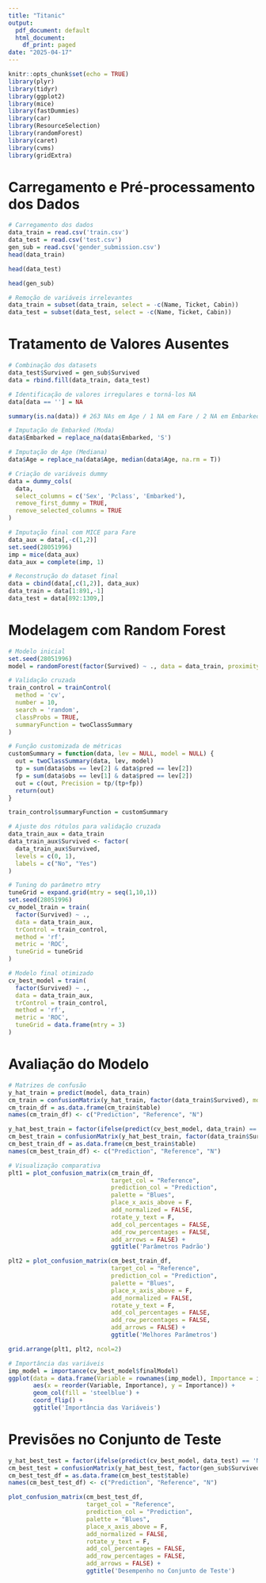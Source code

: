 ---
title: "Titanic"
output:
  pdf_document: default
  html_document:
    df_print: paged
date: "2025-04-17"
---

```{r setup, include=FALSE}
knitr::opts_chunk$set(echo = TRUE)
library(plyr)
library(tidyr)
library(ggplot2)
library(mice)
library(fastDummies)
library(car)
library(ResourceSelection)
library(randomForest)
library(caret)
library(cvms)
library(gridExtra)
```
# Carregamento e Pré-processamento dos Dados
```{r, results='hide'}
# Carregamento dos dados
data_train = read.csv('train.csv')
data_test = read.csv('test.csv')
gen_sub = read.csv('gender_submission.csv')
head(data_train)
```
```{r}
head(data_test)
```
```{r}
head(gen_sub)
```

```{r, results = 'hide'}
# Remoção de variáveis irrelevantes
data_train = subset(data_train, select = -c(Name, Ticket, Cabin))
data_test = subset(data_test, select = -c(Name, Ticket, Cabin))
```

# Tratamento de Valores Ausentes

```{r}
# Combinação dos datasets
data_test$Survived = gen_sub$Survived
data = rbind.fill(data_train, data_test)

# Identificação de valores irregulares e torná-los NA
data[data == ''] = NA

summary(is.na(data)) # 263 NAs em Age / 1 NA em Fare / 2 NA em Embarked
```

```{r}
# Imputação de Embarked (Moda)
data$Embarked = replace_na(data$Embarked, 'S')

# Imputação de Age (Mediana)
data$Age = replace_na(data$Age, median(data$Age, na.rm = T))

# Criação de variáveis dummy
data = dummy_cols(
  data, 
  select_columns = c('Sex', 'Pclass', 'Embarked'),
  remove_first_dummy = TRUE,
  remove_selected_columns = TRUE
)

# Imputação final com MICE para Fare
data_aux = data[,-c(1,2)]
set.seed(28051996)  
imp = mice(data_aux)
data_aux = complete(imp, 1)

# Reconstrução do dataset final
data = cbind(data[,c(1,2)], data_aux)
data_train = data[1:891,-1]
data_test = data[892:1309,]

```

# Modelagem com Random Forest
```{r, results = 'hide'}
# Modelo inicial
set.seed(28051996)
model = randomForest(factor(Survived) ~ ., data = data_train, proximity = T)

# Validação cruzada
train_control = trainControl(
  method = 'cv',
  number = 10,
  search = 'random',
  classProbs = TRUE,
  summaryFunction = twoClassSummary
)

# Função customizada de métricas
customSummary = function(data, lev = NULL, model = NULL) {
  out = twoClassSummary(data, lev, model)
  tp = sum(data$obs == lev[2] & data$pred == lev[2])
  fp = sum(data$obs == lev[1] & data$pred == lev[2])
  out = c(out, Precision = tp/(tp+fp))
  return(out)
}

train_control$summaryFunction = customSummary

# Ajuste dos rótulos para validação cruzada
data_train_aux = data_train
data_train_aux$Survived <- factor(
  data_train_aux$Survived,
  levels = c(0, 1),
  labels = c("No", "Yes")
)

# Tuning do parâmetro mtry
tuneGrid = expand.grid(mtry = seq(1,10,1))
set.seed(28051996)
cv_model_train = train(
  factor(Survived) ~ .,
  data = data_train_aux,
  trControl = train_control,
  method = 'rf',
  metric = 'ROC',
  tuneGrid = tuneGrid
)

# Modelo final otimizado
cv_best_model = train(
  factor(Survived) ~ .,
  data = data_train_aux,
  trControl = train_control,
  method = 'rf',
  metric = 'ROC',
  tuneGrid = data.frame(mtry = 3)
)
```
# Avaliação do Modelo

```{r}
# Matrizes de confusão
y_hat_train = predict(model, data_train)
cm_train = confusionMatrix(y_hat_train, factor(data_train$Survived), mode = 'everything')
cm_train_df = as.data.frame(cm_train$table)
names(cm_train_df) <- c("Prediction", "Reference", "N")

y_hat_best_train = factor(ifelse(predict(cv_best_model, data_train) == 'No', 0, 1))
cm_best_train = confusionMatrix(y_hat_best_train, factor(data_train$Survived), mode = 'everything')
cm_best_train_df = as.data.frame(cm_best_train$table)
names(cm_best_train_df) <- c("Prediction", "Reference", "N")

# Visualização comparativa
plt1 = plot_confusion_matrix(cm_train_df,
                             target_col = "Reference",
                             prediction_col = "Prediction",
                             palette = "Blues",
                             place_x_axis_above = F, 
                             add_normalized = FALSE,
                             rotate_y_text = F,
                             add_col_percentages = FALSE,
                             add_row_percentages = FALSE,
                             add_arrows = FALSE) + 
                             ggtitle('Parâmetros Padrão')

plt2 = plot_confusion_matrix(cm_best_train_df, 
                             target_col = "Reference",
                             prediction_col = "Prediction",
                             palette = "Blues",
                             place_x_axis_above = F, 
                             add_normalized = FALSE,
                             rotate_y_text = F,
                             add_col_percentages = FALSE,
                             add_row_percentages = FALSE,
                             add_arrows = FALSE) + 
                             ggtitle('Melhores Parâmetros')

grid.arrange(plt1, plt2, ncol=2)

# Importância das variáveis
imp_model = importance(cv_best_model$finalModel)
ggplot(data = data.frame(Variable = rownames(imp_model), Importance = imp_model[,1]),
       aes(x = reorder(Variable, Importance), y = Importance)) +
       geom_col(fill = 'steelblue') +
       coord_flip() +
       ggtitle('Importância das Variáveis')
```

# Previsões no Conjunto de Teste

```{r}
y_hat_best_test = factor(ifelse(predict(cv_best_model, data_test) == 'No', 0, 1))
cm_best_test = confusionMatrix(y_hat_best_test, factor(gen_sub$Survived), mode = 'everything')
cm_best_test_df = as.data.frame(cm_best_test$table)
names(cm_best_test_df) <- c("Prediction", "Reference", "N")

plot_confusion_matrix(cm_best_test_df,
                      target_col = "Reference",
                      prediction_col = "Prediction",
                      palette = "Blues",
                      place_x_axis_above = F, 
                      add_normalized = FALSE,
                      rotate_y_text = F,
                      add_col_percentages = FALSE,
                      add_row_percentages = FALSE,
                      add_arrows = FALSE) + 
                      ggtitle('Desempenho no Conjunto de Teste')
```
